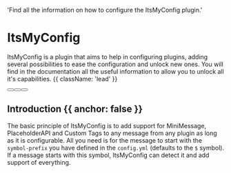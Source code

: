   'Find all the information on how to configure the ItsMyConfig plugin.'


# ItsMyConfig

ItsMyConfig is a plugin that aims to help in configuring plugins, adding several possibilities to ease the configuration and unlock new ones. You will find in the documentation all the useful information to allow you to unlock all it's capabilities. {{ className: 'lead' }}

<div className="not-prose mb-16 mt-6 flex gap-3">
  <Button href="https://builtbybit.com/resources/24606/" arrow="right" children="Download" />
  <Button href="https://gg.itsme.to" children="Support" variant="outline" />
  <Button href="https://github.com/itsme-to/ItsMyConfig" children="Source" variant="outline" />
</div>

## Introduction {{ anchor: false }}

The basic principle of ItsMyConfig is to add support for MiniMessage, PlaceholderAPI and Custom Tags to any message from any plugin as long as it is configurable. All you need is for the message to start with the `symbol-prefix` you have defined in the `config.yml` (defaults to the `$` symbol). 
If a message starts with this symbol, ItsMyConfig can detect it and add support of everything.